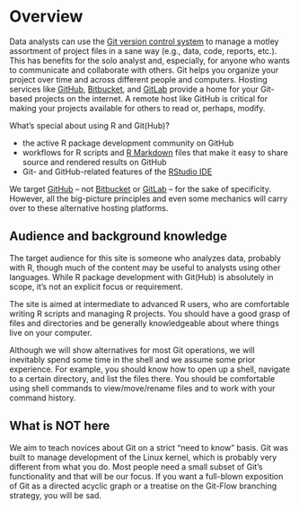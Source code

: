 # Overview

Data analysts can use the [Git version control system](https://git-scm.com) to manage a motley assortment of project files in a sane way (e.g., data, code, reports, etc.). This has benefits for the solo analyst and, especially, for anyone who wants to communicate and collaborate with others. Git helps you organize your project over time and across different people and computers. Hosting services like [GitHub](https://github.com), [Bitbucket](https://bitbucket.org), and [GitLab](https://about.gitlab.com) provide a home for your Git-based projects on the internet. A remote host like GitHub is critical for making your projects available for others to read or, perhaps, modify.

What's special about using R and Git(Hub)?

  * the active R package development community on GitHub
  * workflows for R scripts and [R Markdown](http://rmarkdown.rstudio.com) files that make it easy to share source and rendered results on GitHub
  * Git- and GitHub-related features of the [RStudio IDE](https://www.rstudio.com/products/rstudio-desktop/)

We target [GitHub](https://github.com) -- not [Bitbucket](https://bitbucket.org) or [GitLab](https://about.gitlab.com) -- for the sake of specificity. However, all the big-picture principles and even some mechanics will carry over to these alternative hosting platforms.

## Audience and background knowledge

The target audience for this site is someone who analyzes data, probably with R, though much of the content may be useful to analysts using other languages. While R package development with Git(Hub) is absolutely in scope, it's not an explicit focus or requirement.

The site is aimed at intermediate to advanced R users, who are comfortable writing R scripts and managing R projects. You should have a good grasp of files and directories and be generally knowledgeable about where things live on your computer.

Although we will show alternatives for most Git operations, we will inevitably spend some time in the shell and we assume some prior experience. For example, you should know how to open up a shell, navigate to a certain directory, and list the files there. You should be comfortable using shell commands to view/move/rename files and to work with your command history.

## What is NOT here

We aim to teach novices about Git on a strict "need to know" basis. Git was built to manage development of the Linux kernel, which is probably very different from what you do. Most people need a small subset of Git's functionality and that will be our focus. If you want a full-blown exposition of Git as a directed acyclic graph or a treatise on the Git-Flow branching strategy, you will be sad.
